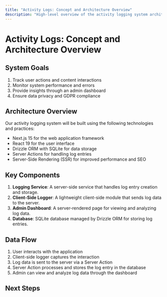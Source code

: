 ```yaml
---
title: "Activity Logs: Concept and Architecture Overview"
description: "High-level overview of the activity logging system architecture"
---
```


# Activity Logs: Concept and Architecture Overview

## System Goals

1. Track user actions and content interactions
2. Monitor system performance and errors
3. Provide insights through an admin dashboard
4. Ensure data privacy and GDPR compliance

## Architecture Overview

Our activity logging system will be built using the following technologies and practices:

- Next.js 15 for the web application framework
- React 19 for the user interface
- Drizzle ORM with SQLite for data storage
- Server Actions for handling log entries
- Server-Side Rendering (SSR) for improved performance and SEO

## Key Components

1. **Logging Service**: A server-side service that handles log entry creation and storage.
2. **Client-Side Logger**: A lightweight client-side module that sends log data to the server.
3. **Admin Dashboard**: A server-rendered page for viewing and analyzing log data.
4. **Database**: SQLite database managed by Drizzle ORM for storing log entries.

## Data Flow

1. User interacts with the application
2. Client-side logger captures the interaction
3. Log data is sent to the server via a Server Action
4. Server Action processes and stores the log entry in the database
5. Admin can view and analyze log data through the dashboard

## Next Steps

<Cards>
  <Card 
    title="Setting Up the Project" 
    href="/docs/activity-logs/project-setup"
    description="Step-by-step guide to set up the Next.js project with Drizzle ORM" 
  />
  <Card 
    title="Database Schema Design" 
    href="/docs/activity-logs/schema-design"
    description="Designing the database schema for activity logs" 
  />
  <Card 
    title="Server Actions Implementation" 
    href="/docs/activity-logs/server-actions"
    description="Implementing server actions for log processing" 
  />
</Cards>